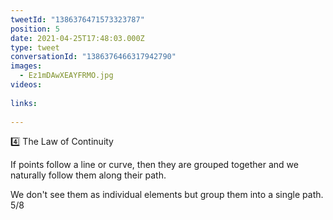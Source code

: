 ```yaml
---
tweetId: "1386376471573323787"
position: 5
date: 2021-04-25T17:48:03.000Z
type: tweet
conversationId: "1386376466317942790"
images:
  - Ez1mDAwXEAYFRMO.jpg
videos:
  
links:
  
---
```

4️⃣ The Law of Continuity

If points follow a line or curve, then they are grouped together and we naturally follow them along their path. 

We don't see them as individual elements but group them into a single path.
5/8 
